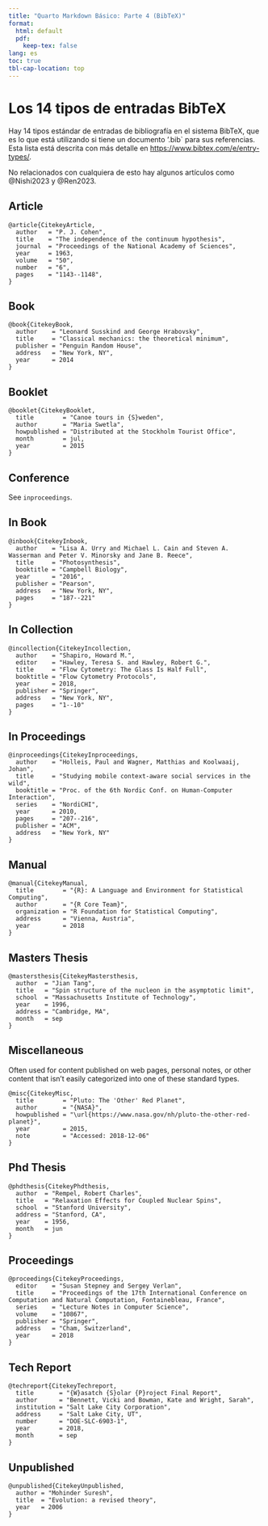 ```yaml
---
title: "Quarto Markdown Básico: Parte 4 (BibTeX)"
format: 
  html: default
  pdf:
    keep-tex: false
lang: es
toc: true
tbl-cap-location: top
---
```


# Los 14 tipos de entradas BibTeX {.unnumbered}


Hay 14 tipos estándar de entradas de bibliografía en el sistema BibTeX, que es lo que está utilizando si tiene un documento '.bib` para sus referencias. Esta lista está descrita con más detalle en <https://www.bibtex.com/e/entry-types/>.

No relacionados con cualquiera de esto hay algunos artículos como @Nishi2023 y @Ren2023.

## Article

```         
@article{CitekeyArticle,
  author   = "P. J. Cohen",
  title    = "The independence of the continuum hypothesis",
  journal  = "Proceedings of the National Academy of Sciences",
  year     = 1963,
  volume   = "50",
  number   = "6",
  pages    = "1143--1148",
}
```

## Book

```         
@book{CitekeyBook,
  author    = "Leonard Susskind and George Hrabovsky",
  title     = "Classical mechanics: the theoretical minimum",
  publisher = "Penguin Random House",
  address   = "New York, NY",
  year      = 2014
}
```

## Booklet

```         
@booklet{CitekeyBooklet,
  title        = "Canoe tours in {S}weden",
  author       = "Maria Swetla", 
  howpublished = "Distributed at the Stockholm Tourist Office",
  month        = jul,
  year         = 2015
}
```

## Conference

See `inproceedings`.

## In Book

```         
@inbook{CitekeyInbook,
  author    = "Lisa A. Urry and Michael L. Cain and Steven A. Wasserman and Peter V. Minorsky and Jane B. Reece",
  title     = "Photosynthesis",
  booktitle = "Campbell Biology",
  year      = "2016",
  publisher = "Pearson",
  address   = "New York, NY",
  pages     = "187--221"
}
```

## In Collection

```         
@incollection{CitekeyIncollection,
  author    = "Shapiro, Howard M.",
  editor    = "Hawley, Teresa S. and Hawley, Robert G.",
  title     = "Flow Cytometry: The Glass Is Half Full",
  booktitle = "Flow Cytometry Protocols",
  year      = 2018,
  publisher = "Springer",
  address   = "New York, NY",
  pages     = "1--10"
}
```

## In Proceedings

```         
@inproceedings{CitekeyInproceedings,
  author    = "Holleis, Paul and Wagner, Matthias and Koolwaaij, Johan",
  title     = "Studying mobile context-aware social services in the wild",
  booktitle = "Proc. of the 6th Nordic Conf. on Human-Computer Interaction",
  series    = "NordiCHI",
  year      = 2010,
  pages     = "207--216",
  publisher = "ACM",
  address   = "New York, NY"
}
```

## Manual

```         
@manual{CitekeyManual,
  title        = "{R}: A Language and Environment for Statistical Computing",
  author       = "{R Core Team}",
  organization = "R Foundation for Statistical Computing",
  address      = "Vienna, Austria",
  year         = 2018
}
```

## Masters Thesis

```         
@mastersthesis{CitekeyMastersthesis,
  author  = "Jian Tang",
  title   = "Spin structure of the nucleon in the asymptotic limit",
  school  = "Massachusetts Institute of Technology",
  year    = 1996,
  address = "Cambridge, MA",
  month   = sep
}
```

## Miscellaneous

Often used for content published on web pages, personal notes, or other content that isn't easily categorized into one of these standard types.

```         
@misc{CitekeyMisc,
  title        = "Pluto: The 'Other' Red Planet",
  author       = "{NASA}",
  howpublished = "\url{https://www.nasa.gov/nh/pluto-the-other-red-planet}",
  year         = 2015,
  note         = "Accessed: 2018-12-06"
}
```

## Phd Thesis

```         
@phdthesis{CitekeyPhdthesis,
  author  = "Rempel, Robert Charles",
  title   = "Relaxation Effects for Coupled Nuclear Spins",
  school  = "Stanford University",
  address = "Stanford, CA",
  year    = 1956,
  month   = jun
}
```

## Proceedings

```         
@proceedings{CitekeyProceedings,
  editor    = "Susan Stepney and Sergey Verlan",
  title     = "Proceedings of the 17th International Conference on Computation and Natural Computation, Fontainebleau, France",
  series    = "Lecture Notes in Computer Science",
  volume    = "10867",
  publisher = "Springer",
  address   = "Cham, Switzerland",
  year      = 2018
}
```

## Tech Report

```         
@techreport{CitekeyTechreport,
  title       = "{W}asatch {S}olar {P}roject Final Report",
  author      = "Bennett, Vicki and Bowman, Kate and Wright, Sarah",
  institution = "Salt Lake City Corporation",
  address     = "Salt Lake City, UT",
  number      = "DOE-SLC-6903-1",
  year        = 2018,
  month       = sep
}
```

## Unpublished

```         
@unpublished{CitekeyUnpublished,
  author = "Mohinder Suresh",
  title  = "Evolution: a revised theory",
  year   = 2006
}
```
